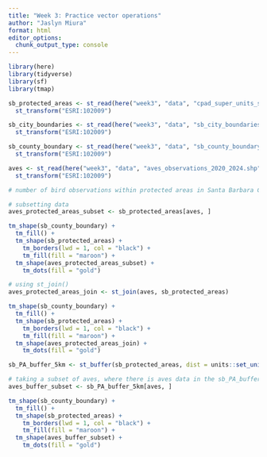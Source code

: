 ```yaml
---
title: "Week 3: Practice vector operations"
author: "Jaslyn Miura"
format: html
editor_options: 
  chunk_output_type: console
---
```


```r
library(here)
library(tidyverse)
library(sf)
library(tmap)
```

```r
sb_protected_areas <- st_read(here("week3", "data", "cpad_super_units_sb.shp")) |>  
  st_transform("ESRI:102009")

sb_city_boundaries <- st_read(here("week3", "data", "sb_city_boundaries_2003.shp")) |> 
  st_transform("ESRI:102009")

sb_county_boundary <- st_read(here("week3", "data", "sb_county_boundary_2020.shp")) |> 
  st_transform("ESRI:102009")

aves <- st_read(here("week3", "data", "aves_observations_2020_2024.shp")) |> 
  st_transform("ESRI:102009")
```

```r
# number of bird observations within protected areas in Santa Barbara County

# subsetting data 
aves_protected_areas_subset <- sb_protected_areas[aves, ]

tm_shape(sb_county_boundary) +
  tm_fill() +
  tm_shape(sb_protected_areas) + 
    tm_borders(lwd = 1, col = "black") +
    tm_fill(fill = "maroon") +
  tm_shape(aves_protected_areas_subset) +
    tm_dots(fill = "gold")

```

```r

# using st_join()
aves_protected_areas_join <- st_join(aves, sb_protected_areas)

tm_shape(sb_county_boundary) +
  tm_fill() +
  tm_shape(sb_protected_areas) + 
    tm_borders(lwd = 1, col = "black") +
    tm_fill(fill = "maroon") +
  tm_shape(aves_protected_areas_join) +
    tm_dots(fill = "gold")

```

```r
sb_PA_buffer_5km <- st_buffer(sb_protected_areas, dist = units::set_units(5, "km"))

# taking a subset of aves, where there is aves data in the sb_PA_buffer_subset
aves_buffer_subset <- sb_PA_buffer_5km[aves, ]

tm_shape(sb_county_boundary) +
  tm_fill() +
  tm_shape(sb_protected_areas) + 
    tm_borders(lwd = 1, col = "black") +
    tm_fill(fill = "maroon") +
  tm_shape(aves_buffer_subset) +
    tm_dots(fill = "gold")

```

